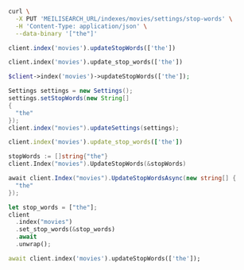 <CodeGroup>

```bash cURL
curl \
  -X PUT 'MEILISEARCH_URL/indexes/movies/settings/stop-words' \
  -H 'Content-Type: application/json' \
  --data-binary '["the"]'
```

```javascript JS
client.index('movies').updateStopWords(['the'])
```

```python Python
client.index('movies').update_stop_words(['the'])
```

```php PHP
$client->index('movies')->updateStopWords(['the']);
```

```java Java
Settings settings = new Settings();
settings.setStopWords(new String[]
{
  "the"
});
client.index("movies").updateSettings(settings);
```

```ruby Ruby
client.index('movies').update_stop_words(['the'])
```

```go Go
stopWords := []string{"the"}
client.Index("movies").UpdateStopWords(&stopWords)
```

```csharp C#
await client.Index("movies").UpdateStopWordsAsync(new string[] {
  "the"
});
```

```rust Rust
let stop_words = ["the"];
client
  .index("movies")
  .set_stop_words(&stop_words)
  .await
  .unwrap();
```

```dart Dart
await client.index('movies').updateStopWords(['the']);
```
</CodeGroup>